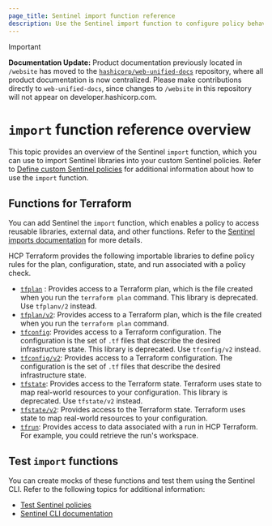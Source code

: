 ```yaml
---
page_title: Sentinel import function reference
description: Use the Sentinel import function to configure policy behaviors in custom Sentinel policies. 
---
```


> [!IMPORTANT]  
> **Documentation Update:** Product documentation previously located in `/website` has moved to the [`hashicorp/web-unified-docs`](https://github.com/hashicorp/web-unified-docs) repository, where all product documentation is now centralized. Please make contributions directly to `web-unified-docs`, since changes to `/website` in this repository will not appear on developer.hashicorp.com.
# `import` function reference overview

This topic provides an overview of the Sentinel `import` function, which you can use to import Sentinel libraries into your custom Sentinel policies. Refer to [Define custom Sentinel policies](/terraform/cloud-docs/policy-enforcement/define-policies/custom-sentinel) for additional information about how to use the `import` function.

## Functions for Terraform
You can add Sentinel the `import` function, which enables a policy to access reusable libraries, external data, and other functions. Refer to the [Sentinel imports documentation](/sentinel/docs/language/imports) for more details.

HCP Terraform provides the following importable libraries to define policy rules for the plan, configuration, state, and run associated with a policy check.

- [`tfplan`](/terraform/cloud-docs/policy-enforcement/import-reference/tfplan) : Provides access to a Terraform plan, which is the file created when you run the `terraform plan` command. This library is deprecated. Use `tfplanv/2` instead.
- [`tfplan/v2`](/terraform/cloud-docs/policy-enforcement/import-reference/tfplan-v2): Provides access to a Terraform plan, which is the file created when you run the `terraform plan` command. 
- [`tfconfig`](/terraform/cloud-docs/policy-enforcement/import-reference/tfconfig): Provides access to a Terraform configuration. The configuration is the set of `.tf` files that describe the desired infrastructure state. This library is deprecated. Use `tfconfig/v2` instead.
- [`tfconfig/v2`](/terraform/cloud-docs/policy-enforcement/import-reference/tfconfig-v2): Provides access to a Terraform configuration. The configuration is the set of `.tf` files that describe the desired infrastructure state.
- [`tfstate`](/terraform/cloud-docs/policy-enforcement/import-reference/tfstate): Provides access to the Terraform state. Terraform uses state to map real-world resources to your configuration. This library is deprecated. Use `tfstate/v2` instead.
- [`tfstate/v2`](/terraform/cloud-docs/policy-enforcement/import-reference/tfstate-v2): Provides access to the Terraform state. Terraform uses state to map real-world resources to your configuration. 
- [`tfrun`](/terraform/cloud-docs/policy-enforcement/import-reference/tfrun): Provides access to data associated with a run in HCP Terraform. For example, you could retrieve the run's workspace.

## Test `import` functions
You can create mocks of these functions and test them using the Sentinel CLI. Refer to the following topics for additional information:

- [Test Sentinel policies](/terraform/cloud-docs/policy-enforcement/test-sentinel)
- [Sentinel CLI documentation](/sentinel/docs/commands)